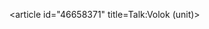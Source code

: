 <article id="46658371" title=Talk:Volok (unit)>
	<talkpage id="46658371" title="Talk:Volok (unit)">
{{WikiProject Lithuania |class=stub |importance=low}}
{{WikiProject Poland |class=stub |importance=low}}
	</talkpage>
</article>
